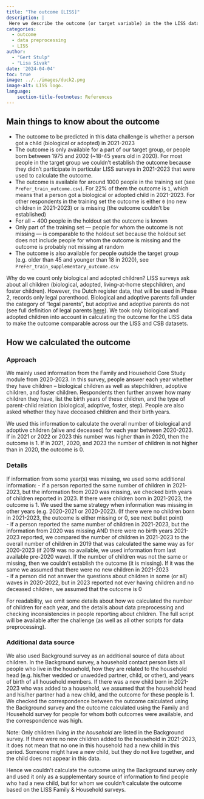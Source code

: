 ```yaml
---
title: "The outcome [LISS]"
description: |
 Here we describe the outcome (or target variable) in the the LISS dataset and how we calculated it.
categories:
  - outcome
  - data preprocessing
  - LISS
author: 
  - "Gert Stulp"
  - "Lisa Sivak"
date: '2024-04-04'
toc: true
image: ../../images/duck2.png
image-alt: LISS logo. 
language: 
    section-title-footnotes: References
---
```


## Main things to know about the outcome

- The outcome to be predicted in this data challenge is whether a person got a child (biological or adopted) in 2021-2023
- The outcome is only available for a part of our target group, or people born between 1975 and 2002 (~18-45 years old in 2020). For most people in the target group we couldn't establish the outcome because they didn't participate in particular LISS surveys in 2021-2023 that were used to calculate the outcome.     
- The outcome is available for around 1000 people in the training set (see `PreFer_train_outcome.csv`). For 22% of them the outcome is `1`, which means that a person got a biological or adopted child in 2021-2023. For other respondents in the training set the outcome is either `0` (no new children in 2021-2023) or is missing (the outcome couldn't be established)  
- For all ~ 400 people in the holdout set the outcome is known
- Only part of the training set — people for whom the outcome is not missing — is comparable to the holdout set because the holdout set does not include people for whom the outcome is missing and the outcome is probably not missing at random
- The outcome is also available for people outside the target group (e.g. older than 45 and younger than 18 in 2020), see  `PreFer_train_supplementary_outcome.csv`


Why do we count only biological and adopted children? LISS surveys ask about all children (biological, adopted, living-at-home stepchildren, and foster children). However, the Dutch register data, that will be used in Phase 2, records only legal parenthood. Biological and adoptive parents fall under the category of “legal parents", but adoptive and adoptive parents do not (see full definition of legal parents [here](https://www.rijksoverheid.nl/onderwerpen/ouderlijk-gezag/vraag-en-antwoord/biologisch-juridisch-ouderschap)). We took only biological and adopted children into account in calculating the outcome for the LISS data to make the outcome comparable across our the LISS and CSB datasets.   

## How we calculated the outcome
### Approach
We mainly used information from the Family and Household Core Study module from 2020-2023. In this survey, people answer each year whether they have children – biological children as well as stepchildren, adoptive children, and foster children. Respondents then further answer how many children they have, list the birth years of these children, and the type of parent-child relation (biological, adoptive, foster, step). People are also asked whether they have deceased children and their birth years.  

We used this information to calculate the overall number of biological and adoptive children (alive and deceased) for each year between 2020-2023. If in 2021 or 2022 or 2023 this number was higher than in 2020, then the outcome is 1. If in 2021, 2020, and 2023 the number of children is not higher than in 2020, the outcome is 0. 

### Details
If information from some year(s) was missing, we used some additional information: 
- if a person reported the same number of children in 2021-2023, but the information from 2020 was missing, we checked birth years of children reported in 2023. If there were children born in 2021-2023, the outcome is 1. We used the same strategy when information was missing in other years (e.g. 2020-2021 or 2020-2022).  (If there were no children born in 2021-2023, the outcome is either missing or 0, see next bullet point)  
- if a person reported the same number of children in 2021-2023, but the information from 2020 was missing AND there were no birth years 2021-2023 reported, we compared the number of children in 2021-2023 to the overall number of children in 2019 that was calculated the same way as for 2020-2023 (if 2019 was no available, we used information from last available pre-2020 wave). If the number of children was not the same or missing, then we couldn't establish the outcome (it is missing). If it was the same we assumed that there were no new children in 2021-2023   
- if a person did not answer the questions about children in some (or all) waves in 2020-2022, but in 2023 reported not ever having children and no deceased children, we assumed that the outcome is 0

For readability, we omit some details about how we calculated the number of children for each year, and the details about data preprocessing and checking inconsistencies in people reporting about children. The full script will be available after the challenge (as well as all other scripts for data preprocessing). 


### Additional data source
We also used Background survey as an additional source of data about children. In the Background survey, a household contact person lists all people who live in the household, how they are related to the household head (e.g. his/her wedded or unwedded partner, child, or other), and years of birth of all household members. If there was a new child born in 2021-2023 who was added to a household, we assumed that the household head and his/her partner had a new child, and the outcome for these people is 1. We checked the correspondence between the outcome calculated using the Background survey and the outcome calculated using the Family and Household survey for people for whom both outcomes were available, and the correspondence was high. 

Note: Only children *living in the household* are listed in the Background survey. If there were no new children added to the household in 2021-2023, it does not mean that no one in this household had a new child in this period. Someone might have a new child, but they do not live together, and the child does not appear in this data.  

Hence we couldn't calculate the outcome using the Background survey only and used it only as a supplementary source of information to find people who had a new child, but for whom we couldn't calculate the outcome based on the LISS Family & Household surveys.  



